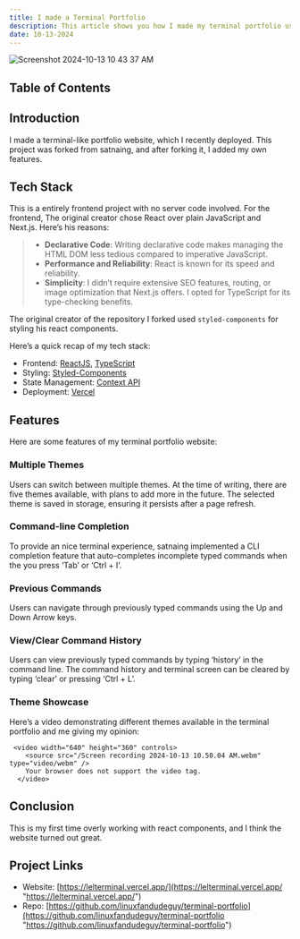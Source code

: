```yaml
---
title: I made a Terminal Portfolio
description: This article shows you how I made my terminal portfolio using React and Typescript.
date: 10-13-2024
---
```


![Screenshot 2024-10-13 10 43 37 AM](https://github.com/user-attachments/assets/e0a061ae-35de-4244-b294-6738a1a6a764)

## Table of Contents

## Introduction

I made a terminal-like portfolio website, which I recently deployed. This project was forked from satnaing, and after forking it, I added my own features.

## Tech Stack

This is a entirely frontend project with no server code involved. For the frontend, The original creator chose React over plain JavaScript and Next.js. Here’s his reasons:

> - **Declarative Code**: Writing declarative code makes managing the HTML DOM less tedious compared to imperative JavaScript.
 > - **Performance and Reliability**: React is known for its speed and reliability.
 > - **Simplicity**: I didn’t require extensive SEO features, routing, or image optimization that Next.js offers.
 > I opted for TypeScript for its type-checking benefits.

The original creator of the repository I forked used `styled-components` for styling his react components.


Here’s a quick recap of my tech stack:

- Frontend: [ReactJS](https://reactjs.org/ "React Website"), [TypeScript](https://www.typescriptlang.org/ "TypeScript Website")
- Styling: [Styled-Components](https://styled-components.com/ "Styled-Components Website")
- State Management: [Context API](https://reactjs.org/docs/context.html "React ContextAPI")
- Deployment: [Vercel](https://vercel.app/ "Vercel")

## Features

Here are some features of my terminal portfolio website:

### Multiple Themes

Users can switch between multiple themes. At the time of writing, there are five themes available, with plans to add more in the future. The selected theme is saved in storage, ensuring it persists after a page refresh.
 

### Command-line Completion

To provide an nice terminal experience, satnaing implemented a CLI completion feature that auto-completes incomplete typed commands when the you press ‘Tab’ or ‘Ctrl + I’.


### Previous Commands

Users can navigate through previously typed commands using the Up and Down Arrow keys.


### View/Clear Command History

Users can view previously typed commands by typing ‘history’ in the command line. The command history and terminal screen can be cleared by typing ‘clear’ or pressing ‘Ctrl + L’.


### Theme Showcase

Here’s a video demonstrating different themes available in the terminal portfolio and me giving my opinion:

     <video width="640" height="360" controls>
        <source src="/Screen recording 2024-10-13 10.50.04 AM.webm" type="video/webm" />
        Your browser does not support the video tag.
      </video>

## Conclusion

This is my first time overly working with react components, and I think the website turned out great.


## Project Links

- Website: [https://lelterminal.vercel.app/](https://lelterminal.vercel.app/ "https://lelterminal.vercel.app/")
- Repo: [https://github.com/linuxfandudeguy/terminal-portfolio](https://github.com/linuxfandudeguy/terminal-portfolio "https://github.com/linuxfandudeguy/terminal-portfolio")

